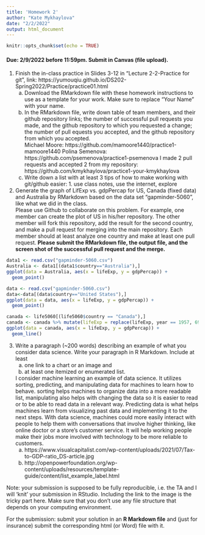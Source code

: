 ```yaml
---
title: 'Homework 2'
author: "Kate Mykhaylova"
date: "2/2/2022"
output: html_document
---
```


```r
knitr::opts_chunk$set(echo = TRUE)
```

#### Due: 2/9/2022 before 11:59pm. Submit in Canvas (file upload).

1. Finish the in-class practice in Slides 3-12 in "Lecture 2-2-Practice for git", link: https://yumouqiu.github.io/DS202-Spring2022/Practice/practice01.html  
    a. Download the RMarkdown file with these homework instructions to use as a template for your work. Make sure to replace "Your Name" with your name.  
    b. In the RMarkdown file, write down table of team members, and their github repository links; the number of successful pull requests you made, and the github repository to which you requested a change; the number of pull 
    equests you accepted, and the github repository from which you accepted.  
      Michael Moore: https://github.com/mamoore1440/practice1-mamoore1440
      Polina Semenova: https://github.com/psemenova/practice1-psemenova
      I made 2 pull requests and accepted 2 from my repository: https://github.com/kmykhaylova/practice1-your-kmykhaylova
    c. Write down a list with at least 3 tips of how to make working with git/github easier: 1. use class notes, use the internet, explore

2. Generate the graph of LifExp vs. gdpPercap for US, Canada (fixed data) and Australia by RMarkdown based on the data set "gapminder-5060", like what we did in the class.  
Please use Github to collaborate on this problem. For example, one member can create the plot of US in his/her repository. The other member will fork this repository, add the result for the second country, and make a pull request for merging into the main repository. Each member should at least analyze one country and make at least one pull request. **Please submit the RMarkdown file, the output file, and the screen shot of the successful pull request and the merge.**
```r
data1 <- read.csv("gapminder-5060.csv")
Australia <- data1[(data1$country=="Australia"),]
ggplot(data = Australia, aes(x = lifeExp, y = gdpPercap)) +
  geom_point()
```

```r
data <- read.csv("gapminder-5060.csv")
data<-data[(data$country=="United States"),]
ggplot(data = data, aes(x = lifeExp, y = gdpPercap)) +
  geom_point()
```

```r
canada <- life5060[(life5060$country == "Canada"),]
canada <- canada %>% mutate(lifeExp = replace(lifeExp, year == 1957, 69.96))
ggplot(data = canada, aes(x = lifeExp, y = gdpPercap)) +
  geom_line()
```

3. Write a paragraph (~200 words) describing an example of what you consider data science. Write your paragraph in R Markdown. Include at least 
    a. one link to a chart or an image and 
    b. at least one itemized or enumerated list.
    
    I consider machine learning an example of data science. It utilizes sorting, predicting, and manipulating data for machines to learn how to behave. sorting helps machines to organize data into a more readable list, manipulating also helps with changing the data so it is easier to read or to be able to read data in a relevant way. Predicting data is what helps machines learn from visualizing past data and implementing it to the next steps. With data science, machines could more easily interact with people to help them with conversations that involve higher thinking, like online doctor or a store's customer service. It will help working people make their jobs more involved with technology to be more reliable to customers. 
    a. https://www.visualcapitalist.com/wp-content/uploads/2021/07/Tax-to-GDP-ratio_DS-article.jpg 
    b. http://openpowerfoundation.org/wp-content/uploads/resources/template-guide/content/list_example_label.html

Note: your submission is supposed to be fully reproducible, i.e. the TA and I will 'knit' your submission in RStudio. Including the link to the image is the tricky part here. Make sure that you don't use any file structure that depends on your computing environment.


For the submission: submit your solution in an **R Markdown file** and (just for insurance) submit the corresponding html (or Word) file with it. 
